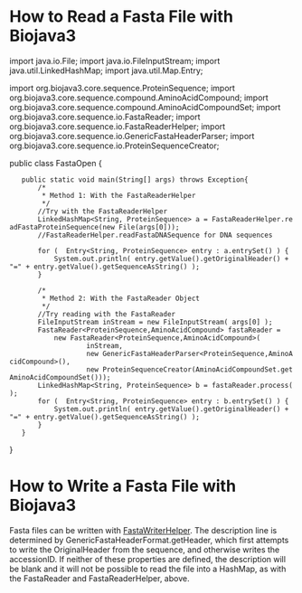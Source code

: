 =How to Read a Fasta File with Biojava3=
<java>
import java.io.File;
import java.io.FileInputStream;
import java.util.LinkedHashMap;
import java.util.Map.Entry;

import org.biojava3.core.sequence.ProteinSequence;
import org.biojava3.core.sequence.compound.AminoAcidCompound;
import org.biojava3.core.sequence.compound.AminoAcidCompoundSet;
import org.biojava3.core.sequence.io.FastaReader;
import org.biojava3.core.sequence.io.FastaReaderHelper;
import org.biojava3.core.sequence.io.GenericFastaHeaderParser;
import org.biojava3.core.sequence.io.ProteinSequenceCreator;

public class FastaOpen {

	public static void main(String[] args) throws Exception{
		/*
		 * Method 1: With the FastaReaderHelper
		 */
		//Try with the FastaReaderHelper
		LinkedHashMap<String, ProteinSequence> a = FastaReaderHelper.readFastaProteinSequence(new File(args[0]));
		//FastaReaderHelper.readFastaDNASequence for DNA sequences
		
		for (  Entry<String, ProteinSequence> entry : a.entrySet() ) {
			System.out.println( entry.getValue().getOriginalHeader() + "=" + entry.getValue().getSequenceAsString() );
		}
		
		/*
		 * Method 2: With the FastaReader Object 
		 */		
		//Try reading with the FastaReader
		FileInputStream inStream = new FileInputStream( args[0] );
		FastaReader<ProteinSequence,AminoAcidCompound> fastaReader = 
			new FastaReader<ProteinSequence,AminoAcidCompound>(
					inStream, 
					new GenericFastaHeaderParser<ProteinSequence,AminoAcidCompound>(), 
					new ProteinSequenceCreator(AminoAcidCompoundSet.getAminoAcidCompoundSet()));
		LinkedHashMap<String, ProteinSequence> b = fastaReader.process();
		for (  Entry<String, ProteinSequence> entry : b.entrySet() ) {
			System.out.println( entry.getValue().getOriginalHeader() + "=" + entry.getValue().getSequenceAsString() );
		}
	}

}

</java>

=How to Write a Fasta File with Biojava3=
Fasta files can be written with [http://www.biojava.org/docs/api/org/biojava3/core/sequence/io/FastaWriterHelper.html FastaWriterHelper]. The description line is determined by GenericFastaHeaderFormat.getHeader, which first attempts to write the OriginalHeader from the sequence, and otherwise writes the accessionID. If neither of these properties are defined, the description will be blank and it will not be possible to read the file into a HashMap, as with the FastaReader and FastaReaderHelper, above.